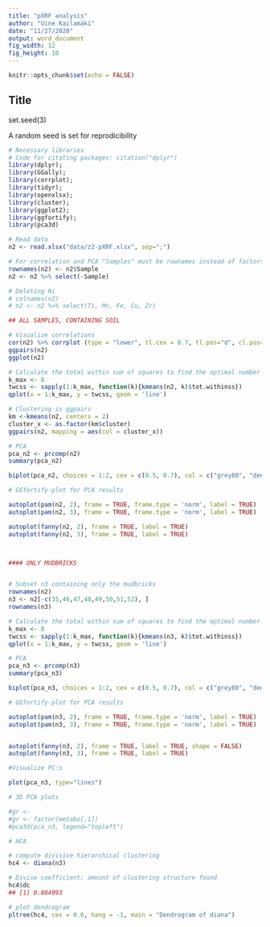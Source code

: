 ```yaml
---
title: "pXRF analysis"
author: "Uine Kailamäki"
date: "11/27/2020"
output: word_document
fig_width: 12 
fig_height: 10 
---
```


```r

knitr::opts_chunk$set(echo = FALSE)

```

## Title

set.seed(3)

A random seed is set for reprodicibility

```r
# Necessary libraries
# Code for citating packages: citation("dplyr")
library(dplyr); 
library(GGally); 
library(corrplot); 
library(tidyr); 
library(openxlsx); 
library(cluster); 
library(ggplot2); 
library(ggfortify); 
library(pca3d)

# Read data
n2 <- read.xlsx("data/z2-pXRF.xlsx", sep=";")

# For correlation and PCA "Samples" must be rownames instead of factors
rownames(n2) <- n2$Sample
n2 <- n2 %>% select(-Sample)

# Deleting Ni
# colnames(n2)
# n2 <- n2 %>% select(Ti, Mn, Fe, Cu, Zr)

## ALL SAMPLES, CONTAINING SOIL

# Visualize correlations
cor(n2) %>% corrplot (type = "lower", tl.cex = 0.7, tl.pos="d", cl.pos="r")
ggpairs(n2)
ggplot(n2)

# Calculate the total within sum of squares to find the optimal number of clusters
k_max <- 8
twcss <- sapply(1:k_max, function(k){kmeans(n2, k)$tot.withinss})
qplot(x = 1:k_max, y = twcss, geom = 'line')

# Clustering in ggpairs
km <-kmeans(n2, centers = 2)
cluster_x <- as.factor(km$cluster)
ggpairs(n2, mapping = aes(col = cluster_x))

# PCA
pca_n2 <- prcomp(n2)
summary(pca_n2)

biplot(pca_n2, choices = 1:2, cex = c(0.5, 0.7), col = c("grey80", "deeppink2"))

# GGfortify-plot for PCA results

autoplot(pam(n2, 2), frame = TRUE, frame.type = 'norm', label = TRUE)
autoplot(pam(n2, 3), frame = TRUE, frame.type = 'norm', label = TRUE)

autoplot(fanny(n2, 2), frame = TRUE, label = TRUE)
autoplot(fanny(n2, 3), frame = TRUE, label = TRUE)



#### ONLY MUDBRICKS


# Subset n3 containing only the mudbricks
rownames(n2)
n3 <- n2[-c(35,46,47,48,49,50,51,52), ]
rownames(n3)

# Calculate the total within sum of squares to find the optimal number of clusters
k_max <- 8
twcss <- sapply(1:k_max, function(k){kmeans(n3, k)$tot.withinss})
qplot(x = 1:k_max, y = twcss, geom = 'line')

# PCA
pca_n3 <- prcomp(n3)
summary(pca_n3)

biplot(pca_n3, choices = 1:2, cex = c(0.5, 0.7), col = c("grey80", "deeppink2"))

# GGfortify-plot for PCA results

autoplot(pam(n3, 2), frame = TRUE, frame.type = 'norm', label = TRUE)
autoplot(pam(n3, 3), frame = TRUE, frame.type = 'norm', label = TRUE)


autoplot(fanny(n3, 2), frame = TRUE, label = TRUE, shape = FALSE)
autoplot(fanny(n3, 3), frame = TRUE, label = TRUE)

#Visualize PC:s

plot(pca_n3, type="lines")

# 3D PCA plots

#gr <- 
#gr <- factor(metabo[,1])
#pca3d(pca_n3, legend="topleft")

# HCA

# compute divisive hierarchical clustering
hc4 <- diana(n3)

# Divise coefficient; amount of clustering structure found
hc4$dc
## [1] 0.884993

# plot dendrogram
pltree(hc4, cex = 0.6, hang = -1, main = "Dendrogram of diana")

```


